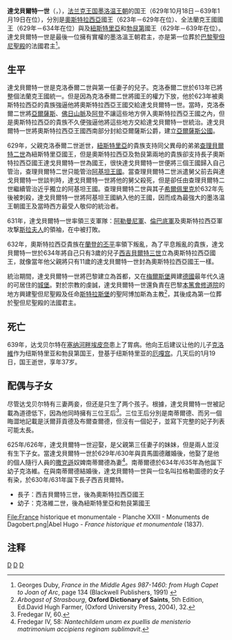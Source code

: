 {{unreferenced|time=2015-02-06T09:28:45+00:00}}
{{Expand|time=2014-08-14}}

{{Infobox royalty
| name         = 达戈贝尔特一世<br>Dagobert I<sup>er</sup>
| title        = '''[[法兰克国王列表|法兰克人之王]]'''
| image        = Emile Signol (1804-1892) - Dagobert Ier roi d'Austrasie de Neustrie et de Bourgogne (mort en 638).jpg
| imgw         = 200px
| caption      = 达戈贝尔特一世
| succession   = [[法兰克国王列表|法兰克人之王]]
| reign        = 629年10月18日—639年1月19日
| predecessor  = [[克洛泰尔二世|克洛泰尔二世]]<br>[[查理伯特二世|查理贝尔特二世]]''（632年阿基坦被统一）''
| successor    = [[西吉贝尔特三世|西吉贝尔特三世]]''作为奥斯特拉西亚国王''<br>[[克洛维二世|克洛维二世]]''作为纽斯特里亚和勃艮第国王''
| spouse       = [[贡马图德|贡马图德]]<br>[[南蒂尔德|南蒂尔德]]<br>[[拉格勒图德|拉格勒图德]]''（妾）''<br>[[沃尔菲贡德|沃尔菲贡德]]<br>[[布尔查尔德|布尔查尔德]]''（妾）''
| issue        = [[西吉贝尔特三世|西吉贝尔特三世]]<br>[[克洛维二世|克洛维二世]]
| house        = [[墨洛温王朝|墨洛温王朝]]
| house-type   = 王朝
| father       = [[克洛泰尔二世|克洛泰尔二世]]
| mother       = [[浩德图德|浩德图德]]
| birth_date   = 602年
| birth_place  = 
| death_date   = {{death date and age|de=yes|639|1|19|602|0|0}}
| death_place  = [[塞纳河畔埃皮奈|塞纳河畔埃皮奈]]
| burial_date  = 
| burial_place = [[圣但尼圣殿|圣但尼圣殿]]
| religion     = [[天主教|天主教]]
| signature    = Souscription de Dagobert Ier.jpg
}}

'''達戈貝爾特一世'''（{{lang|fr|Dagobert I<sup>er</sup>}}，{{bd|602年||639年|1月19日|catIdx=D}}），[[法兰克王国|法兰克王国]][[墨洛温王朝|墨洛温王朝]]的国王（629年10月18日－639年1月19日在位），分別是[[奧斯特拉西亞|奧斯特拉西亞]]國王（623年－629年在位）、全法蘭克王國國王（629年－634年在位）與及[[紐斯特里亞|紐斯特里亞]]和[[勃艮第|勃艮第]]國王（629年－639年在位）。達戈貝爾特一世是最後一位擁有實權的墨洛溫王朝君主，亦是第一位葬於[[巴黎|巴黎]][[聖但尼聖殿|聖但尼聖殿]]的法國君主<ref>Georges Duby, ''France in the Middle Ages 987-1460: from Hugh Capet to Joan of Arc'', page 134 (Blackwell Publishers, 1991) {{ISBN|0-631-18945-9}}</ref>。

== 生平 ==
達戈貝爾特一世是克洛泰爾二世與第一任妻子{{link-fr|浩德圖德|Haldetrude}}的兒子。克洛泰爾二世於613年已將整個法蘭克王國統一。但是因為克洛泰爾二世將國王的權力下放，他於623年被奧斯特拉西亞的貴族強逼他將奧斯特拉西亞王國交給達戈貝爾特一世。當時，克洛泰爾二世將[[亞爾薩斯|亞爾薩斯]]、[[佛日山脈|佛日山脈]]及[[阿登|阿登]]不讓這些地方併入奧斯特拉西亞王國之內，但是奧斯特拉西亞的貴族不久便強逼他將這些地方交給達戈貝爾特一世統治。達戈貝爾特一世將奧斯特拉西亞王國西南部分封給亞爾薩斯公爵，建立[[亞爾薩斯公國|亞爾薩斯公國]]。

629年，父親克洛泰爾二世逝世，[[紐斯特里亞|紐斯特里亞]]的貴族支持同父異母的弟弟[[查理貝爾特二世|查理貝爾特二世]]為紐斯特里亞國王，但是奧斯特拉西亞及勃艮第兩地的貴族卻支持長子奧斯特拉西亞國王達戈貝爾特一世為國王，很快達戈貝爾特一世便將三個王國歸入自己管治，查理貝爾特二世只能管治[[阿基坦王國|阿基坦王國]]。當查理貝爾特二世派遣舅父前去與達戈貝爾特一世談判時，達戈貝爾特一世將他的舅父殺死，但是卻任由查理貝爾特二世繼續管治近乎獨立的阿基坦王國。查理貝爾特二世與其子[[阿基坦的希爾佩里克|希爾佩里克]]於632年先後被刺殺，達戈貝爾特一世將阿基坦王國納入他的王國，因而成為最強大的墨洛温王朝國王及當時西方最受人敬仰的統治者。

631年，達戈貝爾特一世率領三支軍隊：[[阿勒曼尼人|阿勒曼尼軍]]、[[倫巴底人|倫巴底軍]]及奧斯特拉西亞軍攻撃[[斯拉夫人|斯拉夫人]]的領袖{{link-en|薩摩（斯拉夫人）|Samo|薩摩}}，在{{link-en|沃噶斯提堡戰役|Battle of Wogastisburg}}中被打敗。

632年，奧斯特拉西亞貴族在[[蘭登的丕平|蘭登的丕平]]率領下叛亂，為了平息叛亂的貴族，達戈貝爾特一世於634年將自己只有3歲的兒子[[西吉貝爾特三世|西吉貝爾特三世]]立為奧斯特拉西亞國王，就像當年他父親將只有11歲的達戈貝爾特一世封為奧斯特拉西亞國王一樣。

統治期間，達戈貝爾特一世將巴黎建立為首都，又在[[梅爾斯堡|梅爾斯堡]]興建[[德國|德國]]最年代久遠的可居住的[[城堡|城堡]]。對於宗教的虔誠，達戈貝爾特一世還負責在巴黎[[本篤會修道院|本篤會修道院]]的地方興建聖但尼聖殿及任命[[斯特拉斯堡|斯特拉斯堡]]的聖阿博加斯為主教<ref>''Arbogast of Strasbourg'', '''Oxford Dictionary of Saints''', 5th Edition, Ed.David Hugh Farmer, (Oxford University Press, 2004), 32.</ref>，其後成為第一位葬於聖但尼聖殿的法國君主。
 
== 死亡 ==
639年，达戈贝尔特在[[塞纳河畔埃皮奈|塞纳河畔埃皮奈]]患上了胃病。他向王后{{link-en|南蒂爾德|Nanthild}}建议让他的儿子[[克洛維二世|克洛維]]作为纽斯特里亚和勃艮第国王，登基于纽斯特里亚的[[厄嘎宫|厄嘎宫]]。几天后的1月19日，国王逝世，享年37岁。

== 配偶与子女 ==
尽管达戈贝尔特有三妻两妾，但还是只生了两个孩子。根據{{link-en|弗萊德加編年史|Chronicle of Fredegar}}，達戈貝爾特一世被記載為道德低下，因為他同時擁有三位王后<ref>Fredegar IV, 60.</ref>。三位王后分別是南蒂爾德、而另一個晦澀地記載是沃爾菲貢德及布爾查爾德，但沒有一個妃子，並寫下完整的妃子列表可能太長。

625年/626年，達戈貝爾特一世迎娶{{link-en|貢馬圖德|Gormatrude}}，是父親第三任妻子{{link-en|西查爾德|Sichilde}}的妹妹，但是兩人並沒有生下子女。當達戈貝爾特一世於629年/630年與貢馬圖德離婚後，他娶了是他的個人隨行人員的[[撒克遜|撒克遜]]奴婢南蒂爾德為妻<ref>Fredegar IV, 58: ''Nantechildem unam ex puellis de menisterio matrimonium accipiens reginam sublimavit''.</ref>。南蒂爾德於634年/635年為他誕下幼子克洛維。在與南蒂爾德結婚後，達戈貝爾特一世與一位名叫拉格勒圖德的女子有染，於630年/631年誕下長子西吉貝爾特。

* 長子：西吉貝爾特三世，後為奧斯特拉西亞國王
* 幼子：克洛維二世，後為紐斯特里亞和勃艮第國王

<gallery mode="packed" heights="200">  
File:France historique et monumentale - Planche XXIII - Monuments de Dagobert.png|Abel Hugo - ''France historique et monumentale'' (1837).
</gallery>

== 注释 ==
{{references}}

{{s-start}}
{{s-hou|[[墨洛溫王朝|墨洛溫王朝]]||602年|639年|1月19日|name=达戈贝尔特一世}}
{{s-bef|before=[[克洛泰爾二世|克洛泰爾二世]]}}
{{s-ttl|title=[[法蘭克國王列表|奥斯特拉西亚國王]]|years=623年—629年10月18日}}
{{s-aft|after=[[西吉贝尔特三世|西吉贝尔特三世]]}}
{{s-bef|before=[[克洛泰尔二世|克洛泰尔二世]]}}
{{s-ttl|title=[[法蘭克國王列表|法兰克國王]]|years=629年10月18日—634年}}
{{s-vac|next=[[提乌德里克三世|提乌德里克三世]]}}
{{s-new|reason=[[高卢|高卢]]分区}}
{{S-ttl|title=[[法蘭克國王列表|纽斯特里亚和勃艮第国王]]|years=634年—639年1月19日}}
{{s-aft|after=[[克洛维二世|克洛维二世]]}}
{{end}}
{{墨洛温王朝}}
{{法國國家元首}}
{{Authority control}}

[[Category:7世纪法兰克人|D]]
[[Category:法兰克国王|D]]
[[Category:墨洛温王朝|D]]